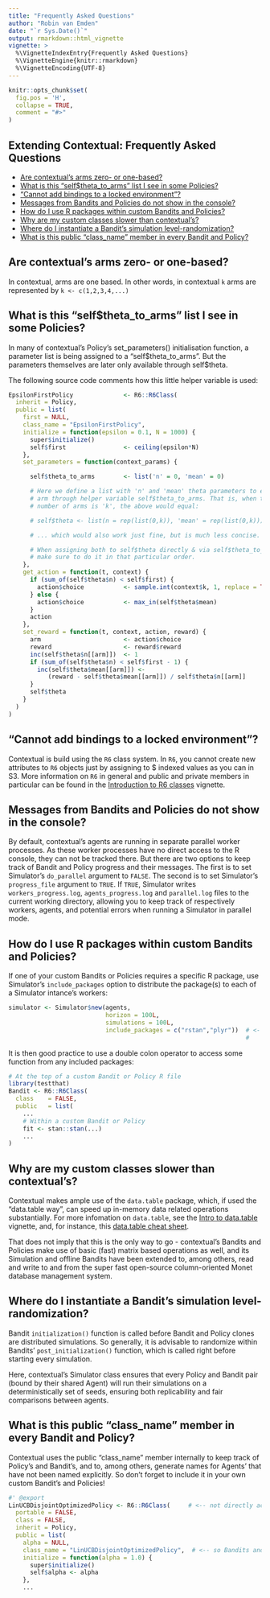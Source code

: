 ```yaml
---
title: "Frequently Asked Questions"
author: "Robin van Emden"
date: "`r Sys.Date()`"
output: rmarkdown::html_vignette
vignette: >
  %\VignetteIndexEntry{Frequently Asked Questions}
  %\VignetteEngine{knitr::rmarkdown}
  %\VignetteEncoding{UTF-8}
---
```


```r
knitr::opts_chunk$set(
  fig.pos = 'H',
  collapse = TRUE,
  comment = "#>"
)
```

## Extending Contextual: Frequently Asked Questions

- [Are contextual's arms zero- or one-based?](#are-contextuals-arms-zero--or-one-based)
- [ What is this "self$theta_to_arms" list I see in some Policies?](#what-is-this-selftheta_to_arms-list-i-see-in-some-policies)
- ["Cannot add bindings to a locked environment"?](#cannot-add-bindings-to-a-locked-environment)
- [Messages from Bandits and Policies do not show in the console?](#messages-from-bandits-and-policies-do-not-show-in-the-console)
- [How do I use R packages within custom Bandits and Policies?](#how-do-i-use-r-packages-within-custom-bandits-and-policies)
- [Why are my custom classes slower than contextual's?](#why-are-my-custom-classes-slower-than-contextuals)
- [Where do I instantiate a Bandit's simulation level-randomization?](#where-do-i-instantiate-a-bandits-simulation-level-randomization)
- [What is this public “class_name” member in every Bandit and Policy?](#what-is-this-public-class_name-member-in-every-bandit-and-policy)

## Are contextual's arms zero- or one-based?

In contextual, arms are one based. In other words, in contextual ```k``` arms are represented by ```k <- c(1,2,3,4,...) ```

## What is this "self$theta_to_arms" list I see in some Policies?

In many of contextual's Policy's set_parameters() initialisation function, a parameter list is being 
assigned to a "self\$theta_to_arms". But the parameters themselves are later only available through self\$theta.

The following source code comments how this little helper variable is used:

```r
EpsilonFirstPolicy              <- R6::R6Class(
  inherit = Policy,
  public = list(
    first = NULL,
    class_name = "EpsilonFirstPolicy",
    initialize = function(epsilon = 0.1, N = 1000) {
      super$initialize()
      self$first                <- ceiling(epsilon*N)
    },
    set_parameters = function(context_params) {

      self$theta_to_arms        <- list('n' = 0, 'mean' = 0)

      # Here we define a list with 'n' and 'mean' theta parameters to each
      # arm through helper variable self$theta_to_arms. That is, when the
      # number of arms is 'k', the above would equal:

      # self$theta <- list(n = rep(list(0,k)), 'mean' = rep(list(0,k)))

      # ... which would also work just fine, but is much less concise.

      # When assigning both to self$theta directly & via self$theta_to_arms,
      # make sure to do it in that particular order.
    },
    get_action = function(t, context) {
      if (sum_of(self$theta$n) < self$first) {
        action$choice           <- sample.int(context$k, 1, replace = TRUE)
      } else {
        action$choice           <- max_in(self$theta$mean)
      }
      action
    },
    set_reward = function(t, context, action, reward) {
      arm                       <- action$choice
      reward                    <- reward$reward
      inc(self$theta$n[[arm]])  <- 1
      if (sum_of(self$theta$n) < self$first - 1) {
        inc(self$theta$mean[[arm]]) <-
           (reward - self$theta$mean[[arm]]) / self$theta$n[[arm]]
      }
      self$theta
    }
  )
)
```

## "Cannot add bindings to a locked environment"?

Contextual is build using the ```R6``` class system. In ```R6```, you cannot create new attributes to ```R6``` objects just by assigning to $ indexed values as you can in S3. More information on ```R6``` in general and public and private members in particular can be found in the [Introduction to R6 classes](https://r6.r-lib.org/articles/Introduction.html) vignette. 

## Messages from Bandits and Policies do not show in the console?

By default, contextual's agents are running in separate parallel worker processes. As these worker processes have no direct access to the R console, they can not be tracked there. But there are two options to keep track of Bandit and Policy progress and their messages. The first is to set Simulator's ```do_parallel``` argument to ```FALSE```. The second is to set Simulator's ```progress_file``` argument to ```TRUE```.  If ```TRUE```, Simulator writes ```workers_progress.log```, ```agents_progress.log``` and ```parallel.log``` files to the current working directory, allowing you to keep track of respectively workers, agents, and potential errors when running a Simulator in parallel mode.

## How do I use R packages within custom Bandits and Policies?

If one of your custom Bandits or Policies requires a specific R package, use Simulator's ```include_packages``` 
option to distribute the package(s) to each of a Simulator intance's workers:


```r
simulator <- Simulator$new(agents,
                           horizon = 100L,
                           simulations = 100L,
                           include_packages = c("rstan","plyr"))  # <- distributes package(s) 
                                                                  #    to parallel workers
```

It is then good practice to use a double colon operator to access some function from any included packages:

```r
# At the top of a custom Bandit or Policy R file
library(testthat)
Bandit <- R6::R6Class(
  class    = FALSE,
  public   = list(
    ...
    # Within a custom Bandit or Policy
    fit <- stan::stan(...)
    ...
)
``` 

## Why are my custom classes slower than contextual's?

Contextual makes ample use of the ```data.table``` package, which, if used the "data.table way", can speed up
in-memory data related operations substantially. For more infomation on ```data.table```, see the 
[Intro to data.table](https://cran.r-project.org/web/packages/data.table/vignettes/datatable-intro.html) 
vignette, and, for instance, this [data.table cheat sheet](https://www.datacamp.com/community/tutorials/data-table-cheat-sheet).

That does not imply that this is the only way to go - contextual's Bandits and Policies make use of basic 
(fast) matrix based operations as well, and its Simulation and offline Bandits have been extended to, 
among others, read and write to and from the super fast open-source column-oriented Monet 
database management system.

## Where do I instantiate a Bandit's simulation level-randomization?

Bandit  ```initialization()``` function is called before Bandit and Policy clones are distributed simulations. So generally, it is advisable to randomize within Bandits' ```post_initialization()``` function, which is called right before starting every simulation. 

Here, contextual's Simulator class ensures that every Policy and Bandit pair (bound by their shared Agent) will run their simulations on a deterministically set of seeds, ensuring both replicability and fair comparisons between agents.

## What is this public "class_name" member in every Bandit and Policy?

Contextual uses the public "class_name" member internally to keep track of Policy's and Bandit's, and to,
among others, generate names for Agents' that have not been named explicitly. So don't forget to include it
in your own custom Bandit's and Policies!

```r
#' @export
LinUCBDisjointOptimizedPolicy <- R6::R6Class(     # <-- not directly accessible to contextual
  portable = FALSE,
  class = FALSE,
  inherit = Policy,
  public = list(
    alpha = NULL,
    class_name = "LinUCBDisjointOptimizedPolicy",  # <-- so Bandits and Policies need class_name too
    initialize = function(alpha = 1.0) {
      super$initialize()
      self$alpha <- alpha
    },
    ...
```



